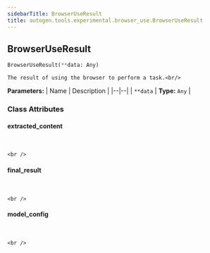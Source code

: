 ```yaml
---
sidebarTitle: BrowserUseResult
title: autogen.tools.experimental.browser_use.BrowserUseResult
---
```

<h2 id="autogen.tools.experimental.browser_use.BrowserUseResult" class="doc doc-heading">
    <code class="doc-symbol doc-symbol-heading doc-symbol-class"></code>
    <span class="doc doc-object-name doc-class-name">BrowserUseResult</span>
</h2>

```python
BrowserUseResult(**data: Any)
```

    The result of using the browser to perform a task.<br/>

<b>Parameters:</b>
| Name | Description |
|--|--|
| `**data` | **Type:** `Any` |

### Class Attributes

<code class="doc-symbol doc-symbol-heading doc-symbol-attribute"></code>
#### extracted_content
<br />

    <br />

<code class="doc-symbol doc-symbol-heading doc-symbol-attribute"></code>
#### final_result
<br />

    <br />

<code class="doc-symbol doc-symbol-heading doc-symbol-attribute"></code>
#### model_config
<br />

    <br />